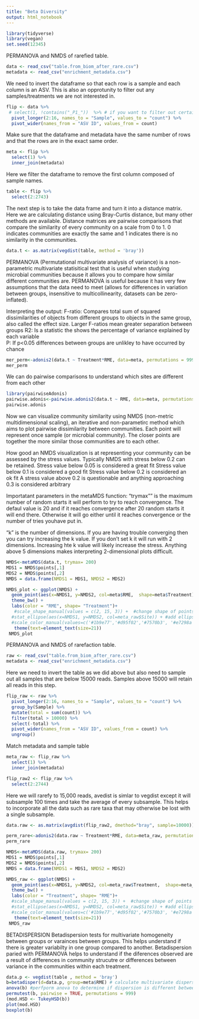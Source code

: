 ---
title: "Beta Diversity"
output: html_notebook
---

```{r}
library(tidyverse)
library(vegan)
set.seed(12345) 
```


PERMANOVA and NMDS of rarefied table. 

```{r}
data <- read_csv("table.from_biom_after_rare.csv")
metadata <- read_csv("enrichment_metadata.csv")
```


We need to invert the dataframe so that each row is a sample and each column is an ASV. This is also an opprotunity to filter out any samples/treatments we are not interested in.
```{r}
flip <- data %>% 
 # select(1, !contains("_P1_"))  %>% # if you want to filter out certain samples could be done here
  pivot_longer(2:16, names_to = "Sample", values_to = "count") %>% 
  pivot_wider(names_from = "ASV ID", values_from = count)
```

Make sure that the dataframe and metadata have the same number of rows and that the rows are in the exact same order.
```{r}
meta <- flip %>% 
  select(1) %>% 
  inner_join(metadata)
```

Here we filter the dataframe to remove the first column composed of sample names.
```{r}
table <- flip %>% 
  select(2:2743)
```


The next step is to take the data frame and turn it into a distance matrix. Here we are calculating distance using Bray-Curtis distance, but many other methods are available. Distance matrices are pairwise comparisons that compare the similarity of every community on a scale from 0 to 1. 0 indicates communities are exactly the same and 1 indicates there is no similarity in the communities.
```{r}
data.t <- as.matrix(vegdist(table, method = 'bray'))
```

PERMANOVA (Permutational multivariate analysis of variance) is a non-parametric multivariate statisitical test that is useful when studying microbial communities because it allows you to compare how similar different communities are. PERMANOVA is useful because it has very few assumptions that the data need to meet (allows for differences in variation between groups, insensitive to multicollinearity, datasets can be zero-inflated).

Interpreting the output:
F-ratio: Compares total sum of squared dissimilarities of objects from different groups to objects in the same group, also called the effect size. Larger F-ratios mean greater separation between groups
R2: Is a statistic the shows the percentage of variance explained by each variable             
P: If p<0.05 differences between groups are unlikley to have occurred by chance
```{r}

mer_perm<-adonis2(data.t ~ Treatment*RME, data=meta, permutations = 999)
mer_perm
```

We can do pairwise comparisons to understand which sites are different from each other
```{r}
library(pairwiseAdonis)
pairwise.adonis<-pairwise.adonis2(data.t ~ RME, data=meta, permutations = 999)
pairwise.adonis
```

Now we can visualize community similarity using NMDS (non-metric multidimensional scaling), an iterative and non-parametirc method which aims to plot pairwise dissimilarity between communities. Each point will represent once sample (or microbial community). The closer points are together the more similar those communities are to each other.

How good an NMDS visualization is at representing your community can be assessed by the stress values. Typically NMDS with stress below 0.2 can be retained.
Stress value below 0.05 is considered a great fit
Stress value below 0.1 is considered a good fit 
Stress value below 0.2 is considered an ok fit 
A stress value above 0.2 is questionable and anything approaching 0.3 is considered arbitrary

Importatant parameters in the metaMDS function:
"trymax"" is the maximum number of random starts it will perform to try to reach convergence. The defaul value is 20 and if it reaches convergence after 20 random starts it will end there. Otherwise it will go either until it reaches convergence or the number of tries youhave put in.

"k" is the number of dimensions. If you are having trouble converging then you can try increasing the k value. If you don't set k it will run with 2 dimensions. Increasing hte k value will likely increase the stress. Anything above 5 dimensions makes interpreting 2-dimensional plots difficult.
```{r}
NMDS<-metaMDS(data.t, trymax= 200)
MDS1 = NMDS$points[,1]
MDS2 = NMDS$points[,2]
NMDS = data.frame(NMDS1 = MDS1, NMDS2 = MDS2)
```

```{r}
NMDS_plot <- ggplot(NMDS) +
  geom_point(aes(x=NMDS1, y=NMDS2, col=meta$RME,  shape=meta$Treatment), size=4) + 
  theme_bw() +
  labs(color = "RME", shape= "Treatment")+
   #scale_shape_manual(values = c(2, 15, 3)) +  #change shape of points
  #stat_ellipse(aes(x=NMDS1, y=NMDS2, col=meta_raw$Site)) + #add ellipse around variables
  #scale_color_manual(values=c('#1b9e77','#d95f02','#7570b3', '#e7298a', '#66a61e', '#e6ab02'))+ #change color of points
   theme(text=element_text(size=21))
 NMDS_plot
```


PERMANOVA and NMDS of rarefaction table. 
```{r}
raw <- read_csv("table.from_biom_after_rare.csv")
metadata <- read_csv("enrichment_metadata.csv")
```


Here we need to invert the table as we did above but also need to sample out all samples that are below 15000 reads. Samples above 15000 will retain all reads in this step.
```{r}
flip_raw <- raw %>% 
  pivot_longer(2:16, names_to = "Sample", values_to = "count") %>% 
  group_by(Sample) %>%
  mutate(total = sum(count)) %>%
  filter(total > 10000) %>% 
  select(-total) %>% 
  pivot_wider(names_from = "ASV ID", values_from = count) %>% 
  ungroup() 
```

Match metadata and sample table
```{r}
meta_raw <- flip_raw %>% 
  select(1) %>% 
  inner_join(metadata)
```

```{r}
flip_raw2 <- flip_raw %>% 
  select(2:2744)
```

Here we will rarefy to 15,000 reads, avedist is simlar to vegdist except it will subsample 100 times and take the average of every subsample. This helps to incorporate all the data such as rare taxa that may otherwise be lost with a single subsample.
```{r}
data.raw <- as.matrix(avgdist(flip_raw2, dmethod="bray", sample=10000))
```

```{r}

perm_rare<-adonis2(data.raw ~ Treatment*RME, data=meta_raw, permutations = 999)
perm_rare
```


```{r}
NMDS<-metaMDS(data.raw, trymax= 200)
MDS1 = NMDS$points[,1]
MDS2 = NMDS$points[,2]
NMDS = data.frame(NMDS1 = MDS1, NMDS2 = MDS2)
```

```{r}
NMDS_raw <- ggplot(NMDS) +
  geom_point(aes(x=NMDS1, y=NMDS2, col=meta_raw$Treatment,  shape=meta_raw$RME), size=4) + 
  theme_bw() +
  labs(color = "Treatment", shape= "RME")+
  #scale_shape_manual(values = c(2, 15, 3)) +  #change shape of points
  #stat_ellipse(aes(x=NMDS1, y=NMDS2, col=meta_raw$Site)) + #add ellipse around variables
  #scale_color_manual(values=c('#1b9e77','#d95f02','#7570b3', '#e7298a', '#66a61e', '#e6ab02'))+ #change color of points
   theme(text=element_text(size=21))
 NMDS_raw
```

BETADISPERSION
Betadispersion tests for multivariate homogeneity between groups or varainces between groups. This helps understand if there is greater variabilty in one group compared to another. Betadispersion paried with PERMANOVA helps to understand if the diferences observed are a result of differences in community strucutre or differences between variance in the communities within each treatment.

```{r}
data.p <- vegdist(table , method = 'bray')
b=betadisper(d=data.p, group=meta$RME) # calculate multivariate dispersion
anova(b) #perfporm anova to determine if dispersion is different between site
permutest(b, pairwise = TRUE, permutations = 999)
(mod.HSD <- TukeyHSD(b))
plot(mod.HSD) 
boxplot(b)
```
